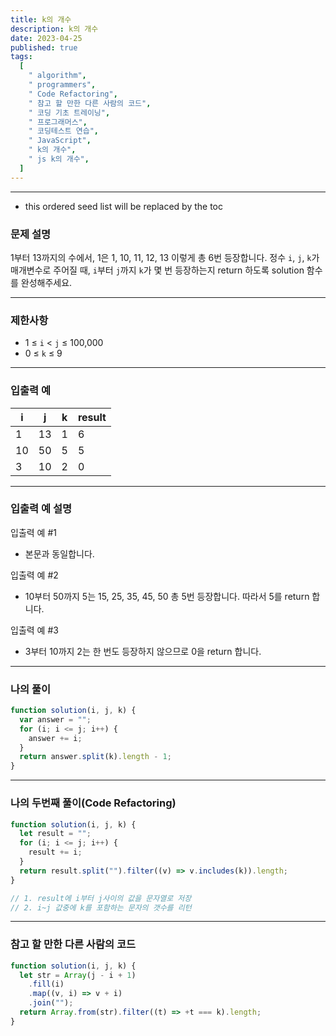 ```yaml
---
title: k의 개수
description: k의 개수
date: 2023-04-25
published: true
tags:
  [
    " algorithm",
    " programmers",
    " Code Refactoring",
    " 참고 할 만한 다른 사람의 코드",
    " 코딩 기초 트레이닝",
    " 프로그래머스",
    " 코딩테스트 연습",
    " JavaScript",
    " k의 개수",
    " js k의 개수",
  ]
---
```


---

- this ordered seed list will be replaced by the toc

### 문제 설명

1부터 13까지의 수에서, 1은 1, 10, 11, 12, 13 이렇게 총 6번 등장합니다. 정수 `i`, `j`, `k`가 매개변수로 주어질 때, `i`부터 `j`까지 `k`가 몇 번 등장하는지 return 하도록 solution 함수를 완성해주세요.

---

### 제한사항

- 1 ≤ `i` < `j` ≤ 100,000
- 0 ≤ `k` ≤ 9

---

### 입출력 예

| i   | j   | k   | result |
| --- | --- | --- | ------ |
| 1   | 13  | 1   | 6      |
| 10  | 50  | 5   | 5      |
| 3   | 10  | 2   | 0      |

---

### **입출력 예 설명**

입출력 예 #1

- 본문과 동일합니다.

입출력 예 #2

- 10부터 50까지 5는 15, 25, 35, 45, 50 총 5번 등장합니다. 따라서 5를 return 합니다.

입출력 예 #3

- 3부터 10까지 2는 한 번도 등장하지 않으므로 0을 return 합니다.

---

### 나의 풀이

```jsx
function solution(i, j, k) {
  var answer = "";
  for (i; i <= j; i++) {
    answer += i;
  }
  return answer.split(k).length - 1;
}
```

---

### 나의 두번째 풀이(Code Refactoring)

```jsx
function solution(i, j, k) {
  let result = "";
  for (i; i <= j; i++) {
    result += i;
  }
  return result.split("").filter((v) => v.includes(k)).length;
}

// 1. result에 i부터 j사이의 값을 문자열로 저장
// 2. i~j 값중에 k를 포함하는 문자의 갯수를 리턴
```

---

### 참고 할 만한 다른 사람의 코드

```jsx
function solution(i, j, k) {
  let str = Array(j - i + 1)
    .fill(i)
    .map((v, i) => v + i)
    .join("");
  return Array.from(str).filter((t) => +t === k).length;
}
```
